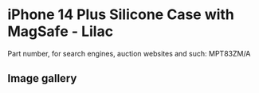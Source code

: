 
# iPhone 14 Plus Silicone Case with MagSafe - Lilac

Part number, for search engines, auction websites and such: MPT83ZM/A

## Image gallery

<div style={{ width: "768px" }}>
  <GalleryComponent
    images={[
      {
        original: "/everysource/MPT83.webp",
        thumbnail: "/everypreview/MPT83.webp",
      },
      {
        original: "/everysource/MPT83_AV1.webp",
        thumbnail: "/everypreview/MPT83_AV1.webp",
      },
      {
        original: "/everysource/MPT83_AV2.webp",
        thumbnail: "/everypreview/MPT83_AV2.webp",
      },
      {
        original: "/everysource/MPT83_AV3.webp",
        thumbnail: "/everypreview/MPT83_AV3.webp",
      },
      {
        original: "/everysource/MPT83_AV4.webp",
        thumbnail: "/everypreview/MPT83_AV4.webp",
      }
    ]}
  />
</div>